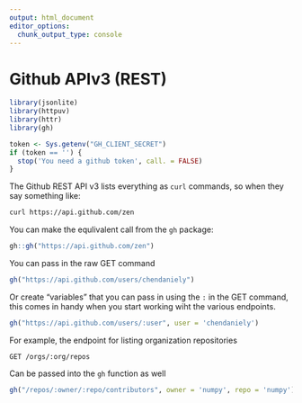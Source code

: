 ```yaml
---
output: html_document
editor_options: 
  chunk_output_type: console
---
```

# Github APIv3 (REST)

```r
library(jsonlite)
library(httpuv)
library(httr)
library(gh)

token <- Sys.getenv("GH_CLIENT_SECRET")
if (token == '') {
  stop('You need a github token', call. = FALSE)
}
```

The Github REST API v3 lists everything as `curl` commands,
so when they say something like:

```bash
curl https://api.github.com/zen
```

You can make the equlivalent call from the `gh` package:

```r
gh::gh("https://api.github.com/zen")
```

You can pass in the raw GET command

```r
gh("https://api.github.com/users/chendaniely")
```

Or create "variables" that you can pass in using the `:` in the GET command,
this comes in handy when you start working wiht the various endpoints.

```r
gh("https://api.github.com/users/:user", user = 'chendaniely')
```

For example, the endpoint for listing organization repositories

```
GET /orgs/:org/repos
```

Can be passed into the `gh` function as well

```r
gh("/repos/:owner/:repo/contributors", owner = 'numpy', repo = 'numpy')
```


